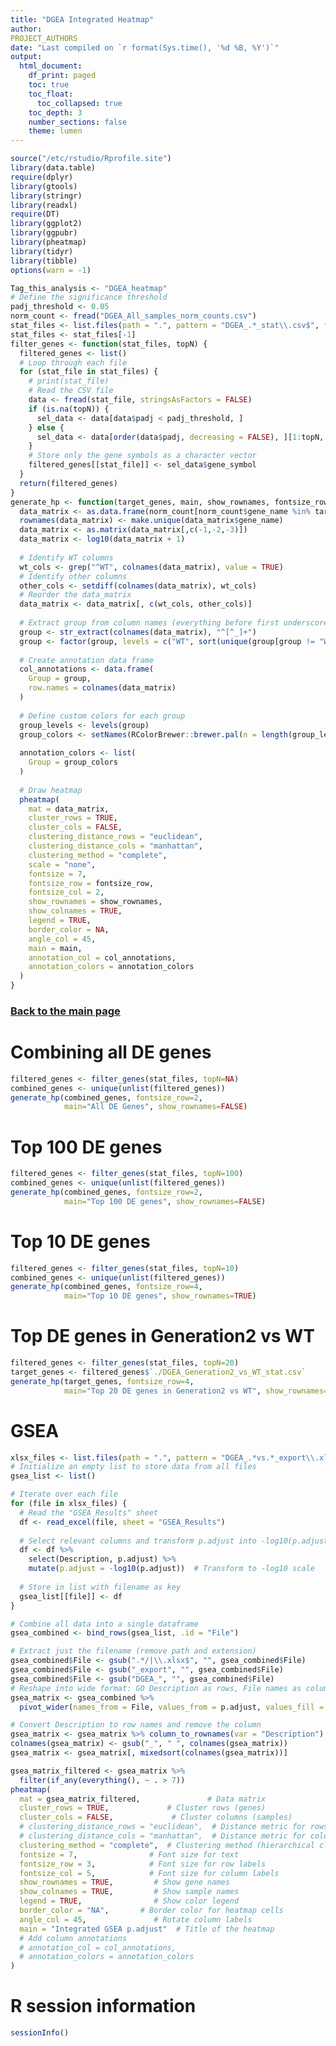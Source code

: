 ```yaml
---
title: "DGEA Integrated Heatmap"
author:
PROJECT_AUTHORS
date: "Last compiled on `r format(Sys.time(), '%d %B, %Y')`"
output:
  html_document:
    df_print: paged
    toc: true
    toc_float:
      toc_collapsed: true
    toc_depth: 3
    number_sections: false
    theme: lumen
---
```


```r
source("/etc/rstudio/Rprofile.site")
library(data.table)
require(dplyr)
library(gtools)
library(stringr)
library(readxl)
require(DT)
library(ggplot2)
library(ggpubr)
library(pheatmap)
library(tidyr)
library(tibble)
options(warn = -1)

Tag_this_analysis <- "DGEA_heatmap"
# Define the significance threshold
padj_threshold <- 0.05
norm_count <- fread("DGEA_All_samples_norm_counts.csv")
stat_files <- list.files(path = ".", pattern = "DGEA_.*_stat\\.csv$", full.names = TRUE)
stat_files <- stat_files[-1]
filter_genes <- function(stat_files, topN) {
  filtered_genes <- list()
  # Loop through each file
  for (stat_file in stat_files) {
    # print(stat_file)
    # Read the CSV file
    data <- fread(stat_file, stringsAsFactors = FALSE)
    if (is.na(topN)) {
      sel_data <- data[data$padj < padj_threshold, ]
    } else {
      sel_data <- data[order(data$padj, decreasing = FALSE), ][1:topN, ]
    }
    # Store only the gene symbols as a character vector
    filtered_genes[[stat_file]] <- sel_data$gene_symbol
  }
  return(filtered_genes)
}
generate_hp <- function(target_genes, main, show_rownames, fontsize_row) {
  data_matrix <- as.data.frame(norm_count[norm_count$gene_name %in% target_genes,])
  rownames(data_matrix) <- make.unique(data_matrix$gene_name)
  data_matrix <- as.matrix(data_matrix[,c(-1,-2,-3)])
  data_matrix <- log10(data_matrix + 1)
  
  # Identify WT columns
  wt_cols <- grep("^WT", colnames(data_matrix), value = TRUE)
  # Identify other columns
  other_cols <- setdiff(colnames(data_matrix), wt_cols)
  # Reorder the data_matrix
  data_matrix <- data_matrix[, c(wt_cols, other_cols)]
  
  # Extract group from column names (everything before first underscore)
  group <- str_extract(colnames(data_matrix), "^[^_]+")
  group <- factor(group, levels = c("WT", sort(unique(group[group != "WT"]))))  # Put WT first
  
  # Create annotation data frame
  col_annotations <- data.frame(
    Group = group,
    row.names = colnames(data_matrix)
  )
  
  # Define custom colors for each group
  group_levels <- levels(group)
  group_colors <- setNames(RColorBrewer::brewer.pal(n = length(group_levels), name = "Set3"), group_levels)
  
  annotation_colors <- list(
    Group = group_colors
  )
  
  # Draw heatmap
  pheatmap(
    mat = data_matrix,
    cluster_rows = TRUE,
    cluster_cols = FALSE,
    clustering_distance_rows = "euclidean",
    clustering_distance_cols = "manhattan",
    clustering_method = "complete",
    scale = "none",
    fontsize = 7,
    fontsize_row = fontsize_row,
    fontsize_col = 2,
    show_rownames = show_rownames,
    show_colnames = TRUE,
    legend = TRUE,
    border_color = NA,
    angle_col = 45,
    main = main,
    annotation_col = col_annotations,
    annotation_colors = annotation_colors
  )
}
```

### [Back to the main page](../Analysis_Report_RNAseq.html)

# Combining all DE genes

```r
filtered_genes <- filter_genes(stat_files, topN=NA)
combined_genes <- unique(unlist(filtered_genes))
generate_hp(combined_genes, fontsize_row=2,
            main="All DE Genes", show_rownames=FALSE)
```

# Top 100 DE genes

```r
filtered_genes <- filter_genes(stat_files, topN=100)
combined_genes <- unique(unlist(filtered_genes))
generate_hp(combined_genes, fontsize_row=2,
            main="Top 100 DE genes", show_rownames=FALSE)
```

# Top 10 DE genes

```r
filtered_genes <- filter_genes(stat_files, topN=10)
combined_genes <- unique(unlist(filtered_genes))
generate_hp(combined_genes, fontsize_row=4,
            main="Top 10 DE genes", show_rownames=TRUE)
```

# Top DE genes in Generation2 vs WT

```r
filtered_genes <- filter_genes(stat_files, topN=20)
target_genes <- filtered_genes$`./DGEA_Generation2_vs_WT_stat.csv`
generate_hp(target_genes, fontsize_row=4,
            main="Top 20 DE genes in Generation2 vs WT", show_rownames=TRUE)
```

# GSEA

```r

xlsx_files <- list.files(path = ".", pattern = "DGEA_.*vs.*_export\\.xlsx$", full.names = TRUE)
# Initialize an empty list to store data from all files
gsea_list <- list()

# Iterate over each file
for (file in xlsx_files) {
  # Read the "GSEA_Results" sheet
  df <- read_excel(file, sheet = "GSEA_Results")
  
  # Select relevant columns and transform p.adjust into -log10(p.adjust)
  df <- df %>%
    select(Description, p.adjust) %>%
    mutate(p.adjust = -log10(p.adjust))  # Transform to -log10 scale
  
  # Store in list with filename as key
  gsea_list[[file]] <- df
}

# Combine all data into a single dataframe
gsea_combined <- bind_rows(gsea_list, .id = "File")

# Extract just the filename (remove path and extension)
gsea_combined$File <- gsub(".*/|\\.xlsx$", "", gsea_combined$File)
gsea_combined$File <- gsub("_export", "", gsea_combined$File)
gsea_combined$File <- gsub("DGEA_", "", gsea_combined$File)
# Reshape into wide format: GO Description as rows, File names as columns
gsea_matrix <- gsea_combined %>%
  pivot_wider(names_from = File, values_from = p.adjust, values_fill = 1)  # Fill missing values with 0

# Convert Description to row names and remove the column
gsea_matrix <- gsea_matrix %>% column_to_rownames(var = "Description")
colnames(gsea_matrix) <- gsub("_", " ", colnames(gsea_matrix))
gsea_matrix <- gsea_matrix[, mixedsort(colnames(gsea_matrix))]
```

```r
gsea_matrix_filtered <- gsea_matrix %>% 
  filter(if_any(everything(), ~ . > 7))
pheatmap(
  mat = gsea_matrix_filtered,               # Data matrix
  cluster_rows = TRUE,             # Cluster rows (genes)
  cluster_cols = FALSE,             # Cluster columns (samples)
  # clustering_distance_rows = "euclidean",  # Distance metric for rows
  # clustering_distance_cols = "manhattan",  # Distance metric for columns
  clustering_method = "complete",  # Clustering method (hierarchical clustering)
  fontsize = 7,                # Font size for text
  fontsize_row = 3,            # Font size for row labels
  fontsize_col = 5,            # Font size for column labels
  show_rownames = TRUE,         # Show gene names
  show_colnames = TRUE,         # Show sample names
  legend = TRUE,                # Show color legend
  border_color = "NA",       # Border color for heatmap cells
  angle_col = 45,               # Rotate column labels
  main = "Integrated GSEA p.adjust"  # Title of the heatmap
  # Add column annotations
  # annotation_col = col_annotations,  
  # annotation_colors = annotation_colors
)
```


# R session information

```r
sessionInfo()
```